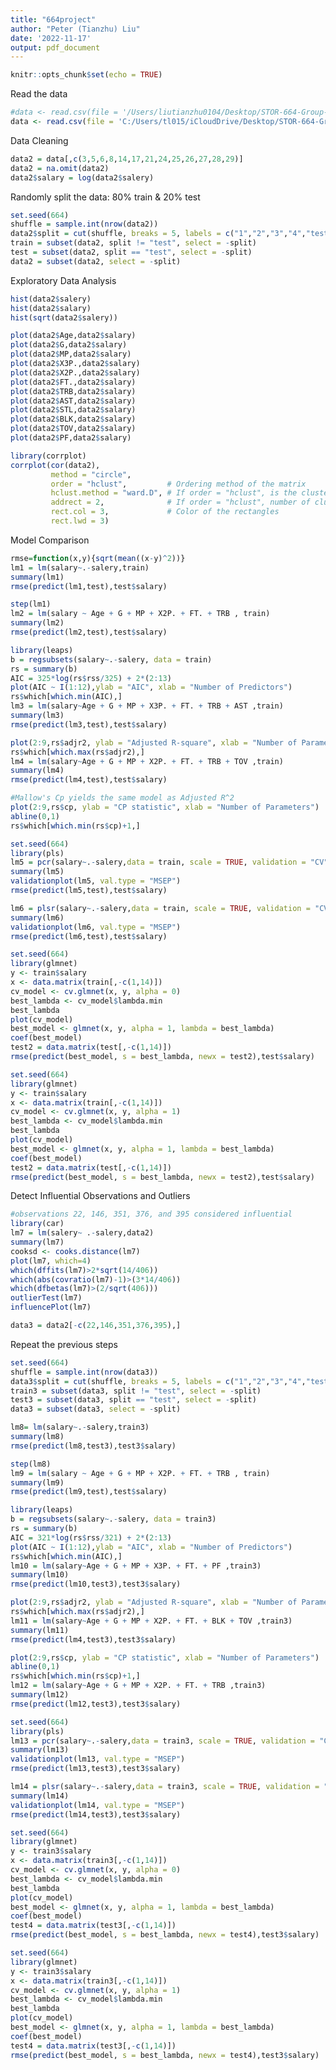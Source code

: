 ---
title: "664project"
author: "Peter (Tianzhu) Liu"
date: '2022-11-17'
output: pdf_document
---

```{r setup, include=FALSE}
knitr::opts_chunk$set(echo = TRUE)
```

Read the data
```{r}
#data <- read.csv(file = '/Users/liutianzhu0104/Desktop/STOR-664-Group-Project-Fall-2022/Data/final_dataset.csv')
data <- read.csv(file = 'C:/Users/tl015/iCloudDrive/Desktop/STOR-664-Group-Project-Fall-2022/Data/final_dataset.csv')
```

Data Cleaning
```{r}
data2 = data[,c(3,5,6,8,14,17,21,24,25,26,27,28,29)]
data2 = na.omit(data2)
data2$salary = log(data2$salery)
```

Randomly split the data: 80% train & 20% test
```{r}
set.seed(664)
shuffle = sample.int(nrow(data2))
data2$split = cut(shuffle, breaks = 5, labels = c("1","2","3","4","test"))
train = subset(data2, split != "test", select = -split)
test = subset(data2, split == "test", select = -split)
data2 = subset(data2, select = -split)
```

Exploratory Data Analysis
```{r}
hist(data2$salery)
hist(data2$salary)
hist(sqrt(data2$salery))
```

```{r}
plot(data2$Age,data2$salary)
plot(data2$G,data2$salary)
plot(data2$MP,data2$salary)
plot(data2$X3P.,data2$salary)
plot(data2$X2P.,data2$salary)
plot(data2$FT.,data2$salary)
plot(data2$TRB,data2$salary)
plot(data2$AST,data2$salary)
plot(data2$STL,data2$salary)
plot(data2$BLK,data2$salary)
plot(data2$TOV,data2$salary)
plot(data2$PF,data2$salary)
```

```{r}
library(corrplot)
corrplot(cor(data2),
         method = "circle",       
         order = "hclust",         # Ordering method of the matrix
         hclust.method = "ward.D", # If order = "hclust", is the cluster method to be used
         addrect = 2,              # If order = "hclust", number of cluster rectangles
         rect.col = 3,             # Color of the rectangles
         rect.lwd = 3)   
```

Model Comparison
```{r}
rmse=function(x,y){sqrt(mean((x-y)^2))}
lm1 = lm(salary~.-salery,train)
summary(lm1)
rmse(predict(lm1,test),test$salary)
```

```{r}
step(lm1)
lm2 = lm(salary ~ Age + G + MP + X2P. + FT. + TRB , train)
summary(lm2)
rmse(predict(lm2,test),test$salary)
```

```{r}
library(leaps)
b = regsubsets(salary~.-salery, data = train)
rs = summary(b)
AIC = 325*log(rs$rss/325) + 2*(2:13)
plot(AIC ~ I(1:12),ylab = "AIC", xlab = "Number of Predictors")
rs$which[which.min(AIC),]
lm3 = lm(salary~Age + G + MP + X3P. + FT. + TRB + AST ,train)
summary(lm3)
rmse(predict(lm3,test),test$salary)
```

```{r}
plot(2:9,rs$adjr2, ylab = "Adjusted R-square", xlab = "Number of Parameters")
rs$which[which.max(rs$adjr2),]
lm4 = lm(salary~Age + G + MP + X2P. + FT. + TRB + TOV ,train)
summary(lm4)
rmse(predict(lm4,test),test$salary)
```

```{r}
#Mallow's Cp yields the same model as Adjusted R^2
plot(2:9,rs$cp, ylab = "CP statistic", xlab = "Number of Parameters")
abline(0,1)
rs$which[which.min(rs$cp)+1,]
```

```{r}
set.seed(664)
library(pls)
lm5 = pcr(salary~.-salery,data = train, scale = TRUE, validation = "CV")
summary(lm5)
validationplot(lm5, val.type = "MSEP")
rmse(predict(lm5,test),test$salary)
```

```{r}
lm6 = plsr(salary~.-salery,data = train, scale = TRUE, validation = "CV")
summary(lm6)
validationplot(lm6, val.type = "MSEP")
rmse(predict(lm6,test),test$salary)
```

```{r}
set.seed(664)
library(glmnet)
y <- train$salary
x <- data.matrix(train[,-c(1,14)])
cv_model <- cv.glmnet(x, y, alpha = 0)
best_lambda <- cv_model$lambda.min
best_lambda
plot(cv_model)
best_model <- glmnet(x, y, alpha = 1, lambda = best_lambda)
coef(best_model)
test2 = data.matrix(test[,-c(1,14)])
rmse(predict(best_model, s = best_lambda, newx = test2),test$salary)
```

```{r}
set.seed(664)
library(glmnet)
y <- train$salary
x <- data.matrix(train[,-c(1,14)])
cv_model <- cv.glmnet(x, y, alpha = 1)
best_lambda <- cv_model$lambda.min
best_lambda
plot(cv_model)
best_model <- glmnet(x, y, alpha = 1, lambda = best_lambda)
coef(best_model)
test2 = data.matrix(test[,-c(1,14)])
rmse(predict(best_model, s = best_lambda, newx = test2),test$salary)
```

Detect Influential Observations and Outliers
```{r}
#observations 22, 146, 351, 376, and 395 considered influential 
library(car)
lm7 = lm(salery~ .-salery,data2)
summary(lm7)
cooksd <- cooks.distance(lm7)
plot(lm7, which=4)
which(dffits(lm7)>2*sqrt(14/406))
which(abs(covratio(lm7)-1)>(3*14/406))
which(dfbetas(lm7)>(2/sqrt(406)))
outlierTest(lm7)
influencePlot(lm7)
```

```{r}
data3 = data2[-c(22,146,351,376,395),]
```

Repeat the previous steps
```{r}
set.seed(664)
shuffle = sample.int(nrow(data3))
data3$split = cut(shuffle, breaks = 5, labels = c("1","2","3","4","test"))
train3 = subset(data3, split != "test", select = -split)
test3 = subset(data3, split == "test", select = -split)
data3 = subset(data3, select = -split)
```

```{r}
lm8= lm(salary~.-salery,train3)
summary(lm8)
rmse(predict(lm8,test3),test3$salary)
```

```{r}
step(lm8)
lm9 = lm(salary ~ Age + G + MP + X2P. + FT. + TRB , train)
summary(lm9)
rmse(predict(lm9,test),test$salary)
```

```{r}
library(leaps)
b = regsubsets(salary~.-salery, data = train3)
rs = summary(b)
AIC = 321*log(rs$rss/321) + 2*(2:13)
plot(AIC ~ I(1:12),ylab = "AIC", xlab = "Number of Predictors")
rs$which[which.min(AIC),]
lm10 = lm(salary~Age + G + MP + X3P. + FT. + PF ,train3)
summary(lm10)
rmse(predict(lm10,test3),test3$salary)
```

```{r}
plot(2:9,rs$adjr2, ylab = "Adjusted R-square", xlab = "Number of Parameters")
rs$which[which.max(rs$adjr2),]
lm11 = lm(salary~Age + G + MP + X2P. + FT. + BLK + TOV ,train3)
summary(lm11)
rmse(predict(lm4,test3),test3$salary)
```

```{r}
plot(2:9,rs$cp, ylab = "CP statistic", xlab = "Number of Parameters")
abline(0,1)
rs$which[which.min(rs$cp)+1,]
lm12 = lm(salary~Age + G + MP + X2P. + FT. + TRB ,train3)
summary(lm12)
rmse(predict(lm12,test3),test3$salary)
```

```{r}
set.seed(664)
library(pls)
lm13 = pcr(salary~.-salery,data = train3, scale = TRUE, validation = "CV")
summary(lm13)
validationplot(lm13, val.type = "MSEP")
rmse(predict(lm13,test3),test3$salary)
```

```{r}
lm14 = plsr(salary~.-salery,data = train3, scale = TRUE, validation = "CV")
summary(lm14)
validationplot(lm14, val.type = "MSEP")
rmse(predict(lm14,test3),test3$salary)
```

```{r}
set.seed(664)
library(glmnet)
y <- train3$salary
x <- data.matrix(train3[,-c(1,14)])
cv_model <- cv.glmnet(x, y, alpha = 0)
best_lambda <- cv_model$lambda.min
best_lambda
plot(cv_model)
best_model <- glmnet(x, y, alpha = 1, lambda = best_lambda)
coef(best_model)
test4 = data.matrix(test3[,-c(1,14)])
rmse(predict(best_model, s = best_lambda, newx = test4),test3$salary)
```

```{r}
set.seed(664)
library(glmnet)
y <- train3$salary
x <- data.matrix(train3[,-c(1,14)])
cv_model <- cv.glmnet(x, y, alpha = 1)
best_lambda <- cv_model$lambda.min
best_lambda
plot(cv_model)
best_model <- glmnet(x, y, alpha = 1, lambda = best_lambda)
coef(best_model)
test4 = data.matrix(test3[,-c(1,14)])
rmse(predict(best_model, s = best_lambda, newx = test4),test3$salary)
```
